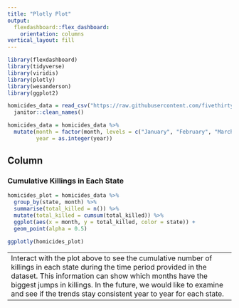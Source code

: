 ```yaml
---
title: "Plotly Plot"
output: 
  flexdashboard::flex_dashboard:
    orientation: columns
vertical_layout: fill
---
```


```r
library(flexdashboard)
library(tidyverse)
library(viridis)
library(plotly)
library(wesanderson)
library(ggplot2)
```

```r
homicides_data = read_csv("https://raw.githubusercontent.com/fivethirtyeight/data/master/police-killings/police_killings.csv") %>%
  janitor::clean_names()

homicides_data = homicides_data %>%
  mutate(month = factor(month, levels = c("January", "February", "March", "April", "May", "June", "July", "August", "September", "October", "November", "December")),
         year = as.integer(year))
```

Column {data-width=1000}
-----------------------------------------------------------------------

### Cumulative Killings in Each State

```r
homicides_plot = homicides_data %>%
  group_by(state, month) %>% 
  summarise(total_killed = n()) %>% 
  mutate(total_killed = cumsum(total_killed)) %>%
  ggplot(aes(x = month, y = total_killed, color = state)) +
  geom_point(alpha = 0.5)

ggplotly(homicides_plot)
```

----------------------------------------------------------------------
Interact with the plot above to see the cumulative number of killings in each state during the time period provided in the dataset. This information can show which months have the biggest jumps in killings. In the future, we would like to examine and see if the trends stay consistent year to year for each state. 
----------------------------------------------------------------------